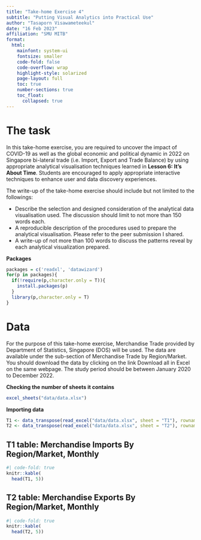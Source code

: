 ```yaml
---
title: "Take-home Exercise 4"
subtitle: "Putting Visual Analytics into Practical Use"
author: "Tasaporn Visawameteekul"
date: "16 Feb 2023"
affiliation: "SMU MITB"
format: 
  html:
    mainfont: system-ui
    fontsize: smaller
    code-fold: false
    code-overflow: wrap
    highlight-style: solarized
    page-layout: full
    toc: true
    number-sections: true
    toc_float: 
      collapsed: true
---
```


# The task

In this take-home exercise, you are required to uncover the impact of COVID-19 as well as the global economic and political dynamic in 2022 on Singapore bi-lateral trade (i.e. Import, Export and Trade Balance) by using appropriate analytical visualisation techniques learned in **Lesson 6: It's About Time**. Students are encouraged to apply appropriate interactive techniques to enhance user and data discovery experiences.

The write-up of the take-home exercise should include but not limited to the followings:

-   Describe the selection and designed consideration of the analytical data visualisation used. The discussion should limit to not more than 150 words each.
-   A reproducible description of the procedures used to prepare the analytical visualisation. Please refer to the peer submission I shared.
-   A write-up of not more than 100 words to discuss the patterns reveal by each analytical visualization prepared.

**Packages**

```r
packages = c('readxl', 'datawizard')
for(p in packages){
  if(!require(p,character.only = T)){
    install.packages(p)
  }
  library(p,character.only = T)
}
```

# Data

For the purpose of this take-home exercise, Merchandise Trade provided by Department of Statistics, Singapore (DOS) will be used. The data are available under the sub-section of Merchandise Trade by Region/Market. You should download the data by clicking on the link Download all in Excel on the same webpage. The study period should be between January 2020 to December 2022.

**Checking the number of sheets it contains**

```r
excel_sheets("data/data.xlsx")
```

**Importing data**

```r
T1 <- data_transpose(read_excel("data/data.xlsx", sheet = "T1"), rownames = "Month", colnames = TRUE)
T2 <- data_transpose(read_excel("data/data.xlsx", sheet = "T2"), rownames = "Month", colnames = TRUE)
```

## T1 table: Merchandise Imports By Region/Market, Monthly

```r
#| code-fold: true
knitr::kable(
  head(T1, 5))
```

## T2 table: Merchandise Exports By Region/Market, Monthly

```r
#| code-fold: true
knitr::kable(
  head(T2, 5))
```
